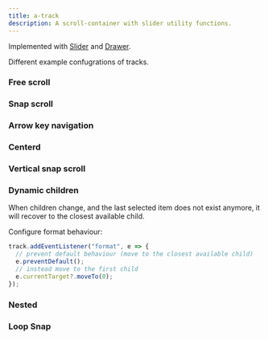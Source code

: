 ```yaml
---
title: a-track
description: A scroll-container with slider utility functions.
---
```



<Elements />

<Pills>
  <Lit />
</Pills>

Implemented with [Slider](/atrium/components/slider) and [Drawer](/atrium/components/drawer).

<TypeDoc source="../packages/elements/packages/track" symbol="Track" />
<TypeDoc source="../packages/elements/packages/track" symbol="Trait" />
<TypeDoc source="../packages/elements/packages/track" symbol="PointerTrait" />
<TypeDoc source="../packages/elements/packages/track" symbol="SnapTrait" />

Different example confugrations of tracks.

### Free scroll

<div class="not-content">
  <a-track overflowscroll class="flex">
    <a href="#" class="block flex-none pr-4">
      <canvas width="260" height="280" class="bg-slate-500" />
    </a>
    <a href="#" class="block flex-none pr-4">
      <canvas width="260" height="280" class="bg-slate-500" />
    </a>
    <a href="#" class="block flex-none pr-4">
      <canvas width="260" height="280" class="bg-slate-500" />
    </a>
    <a href="#" class="block flex-none pr-4">
      <canvas width="260" height="280" class="bg-slate-500" />
    </a>
    <a href="#" class="block flex-none pr-4">
      <canvas width="260" height="280" class="bg-slate-500" />
    </a>
    <a href="#" class="block flex-none pr-4">
      <canvas width="260" height="280" class="bg-slate-500" />
    </a>
    <a href="#" class="block flex-none pr-4">
      <canvas width="260" height="280" class="bg-slate-500" />
    </a>
    <a href="#" class="block flex-none pr-4">
      <canvas width="260" height="280" class="bg-slate-500" />
    </a>
    <a href="#" class="block flex-none pr-4">
      <canvas width="260" height="280" class="bg-slate-500" />
    </a>
    <a href="#" class="block flex-none pr-4">
      <canvas width="260" height="280" class="bg-slate-500" />
    </a>
  </a-track>
</div>

### Snap scroll

<div class="not-content">
  <a-track snap class="flex">
    <a href="#" class="block flex-none pr-4">
      <canvas width="260" height="280" class="bg-slate-500" />
    </a>
    <a href="#" class="block flex-none pr-4">
      <canvas width="260" height="280" class="bg-slate-500" />
    </a>
    <a href="#" class="block flex-none pr-4">
      <canvas width="260" height="280" class="bg-slate-500" />
    </a>
    <a href="#" class="block flex-none pr-4">
      <canvas width="260" height="280" class="bg-slate-500" />
    </a>
    <a href="#" class="block flex-none pr-4">
      <canvas width="260" height="280" class="bg-slate-500" />
    </a>
    <a href="#" class="block flex-none pr-4">
      <canvas width="260" height="280" class="bg-slate-500" />
    </a>
    <a href="#" class="block flex-none pr-4">
      <canvas width="260" height="280" class="bg-slate-500" />
    </a>
    <a href="#" class="block flex-none pr-4">
      <canvas width="260" height="280" class="bg-slate-500" />
    </a>
    <a href="#" class="block flex-none pr-4">
      <canvas width="260" height="280" class="bg-slate-500" />
    </a>
    <a href="#" class="block flex-none pr-4">
      <canvas width="260" height="280" class="bg-slate-500" />
    </a>
    <a href="#" class="block flex-none pr-4">
      <canvas width="260" height="280" class="bg-slate-500" />
    </a>
    <a href="#" class="block flex-none pr-4">
      <canvas width="260" height="280" class="bg-slate-500" />
    </a>
    <a href="#" class="block flex-none pr-4">
      <canvas width="260" height="280" class="bg-slate-500" />
    </a>
    <a href="#" class="block flex-none pr-4">
      <canvas width="260" height="280" class="bg-slate-500" />
    </a>
  </a-track>
</div>

### Arrow key navigation

<div class="not-content">
  <a-track tabindex="0" class="flex">
    <div class="block flex-none pr-4">
      <canvas width="260" height="280" class="bg-slate-500" />
    </div>
    <div class="block flex-none pr-4">
      <canvas width="260" height="280" class="bg-slate-500" />
    </div>
    <div class="block flex-none pr-4">
      <canvas width="260" height="280" class="bg-slate-500" />
    </div>
    <div class="block flex-none pr-4">
      <canvas width="260" height="280" class="bg-slate-500" />
    </div>
    <div class="block flex-none pr-4">
      <canvas width="260" height="280" class="bg-slate-500" />
    </div>
    <div class="block flex-none pr-4">
      <canvas width="260" height="280" class="bg-slate-500" />
    </div>
  </a-track>
</div>

### Centerd

<div class="not-content overflow-hidden">
  <a-track snap class="flex overflow-visible ml-[calc(50%-150px)] w-[260px]">
    <a href="#" class="counted block flex-none pr-4">
      <canvas width="260" height="280" class="bg-slate-500" />
    </a>
    <a href="#" class="counted block flex-none pr-4">
      <canvas width="260" height="280" class="bg-slate-500" />
    </a>
    <a href="#" class="counted block flex-none pr-4">
      <canvas width="260" height="280" class="bg-slate-500" />
    </a>
    <a href="#" class="counted block flex-none pr-4">
      <canvas width="260" height="280" class="bg-slate-500" />
    </a>
    <a href="#" class="counted block flex-none pr-4">
      <canvas width="260" height="280" class="bg-slate-500" />
    </a>
    <a href="#" class="counted block flex-none pr-4">
      <canvas width="260" height="280" class="bg-slate-500" />
    </a>
    <a href="#" class="counted block flex-none pr-4">
      <canvas width="260" height="280" class="bg-slate-500" />
    </a>
    <a href="#" class="counted block flex-none pr-4">
      <canvas width="260" height="280" class="bg-slate-500" />
    </a>
    <a href="#" class="counted block flex-none pr-4">
      <canvas width="260" height="280" class="bg-slate-500" />
    </a>
    <a href="#" class="counted block flex-none pr-4">
      <canvas width="260" height="280" class="bg-slate-500" />
    </a>
    <a href="#" class="counted block flex-none pr-4">
      <canvas width="260" height="280" class="bg-slate-500" />
    </a>
    <a href="#" class="counted block flex-none pr-4">
      <canvas width="260" height="280" class="bg-slate-500" />
    </a>
    <a href="#" class="counted block flex-none pr-4">
      <canvas width="260" height="280" class="bg-slate-500" />
    </a>
    <a href="#" class="counted block flex-none pr-4">
      <canvas width="260" height="280" class="bg-slate-500" />
    </a>
  </a-track>
</div>

### Vertical snap scroll

<div class="not-content">
  <a-track snap
        class="flex h-[250px] w-[250px] flex-col overflow-hidden"
        vertical>
    <div class="flex-none py-2 font-bold">
      <canvas width="200" height="64" class="bg-slate-500 m-1" />
    </div>
    <div class="flex-none py-2 font-bold">
      <canvas width="200" height="64" class="bg-slate-500 m-1" />
    </div>
    <div class="flex-none py-2 font-bold">
      <canvas width="200" height="64" class="bg-slate-500 m-1" />
    </div>
    <div class="flex-none py-2 font-bold">
      <canvas width="200" height="64" class="bg-slate-500 m-1" />
    </div>
    <div class="flex-none py-2 font-bold">
      <canvas width="200" height="64" class="bg-slate-500 m-1" />
    </div>
    <div class="flex-none py-2 font-bold">
      <canvas width="200" height="64" class="bg-slate-500 m-1" />
    </div>
    <div class="flex-none py-2 font-bold">
      <canvas width="200" height="64" class="bg-slate-500 m-1" />
    </div>
    <div class="flex-none py-2 font-bold">
      <canvas width="200" height="64" class="bg-slate-500 m-1" />
    </div>
    <div class="flex-none py-2 font-bold">
      <canvas width="200" height="64" class="bg-slate-500 m-1" />
    </div>
  </a-track>
</div>

### Dynamic children

When children change, and the last selected item does not exist anymore, it will recover to the closest available child.

<VariableTrack client:only="vue" />

Configure format behaviour:

```typescript
track.addEventListener("format", e => {
  // prevent default behaviour (move to the closest available child)
  e.preventDefault();
  // instead move to the first child
  e.currentTarget?.moveTo(0);
});
```

### Nested

<div class="not-content">
  <a-track snap class="flex">
    <div class="flex-none pr-4">
      <canvas width="260" height="280" class="bg-slate-500" />
    </div>
    <div class="flex-none pr-4">
      <a-track vertical snap class="flex h-[280px] flex-col overflow-hidden">
        <div class="flex-none pb-2 font-bold">
          <canvas width="200" height="64" class="bg-slate-500" />
        </div>
        <div class="flex-none pb-2 font-bold">
          <canvas width="200" height="64" class="bg-slate-500" />
        </div>
        <div class="flex-none pb-2 font-bold">
          <canvas width="200" height="64" class="bg-slate-500" />
        </div>
        <div class="flex-none pb-2 font-bold">
          <canvas width="200" height="64" class="bg-slate-500" />
        </div>
        <div class="flex-none pb-2 font-bold">
          <canvas width="200" height="64" class="bg-slate-500" />
        </div>
        <div class="flex-none pb-2 font-bold">
          <canvas width="200" height="64" class="bg-slate-500" />
        </div>
        <div class="flex-none pb-2 font-bold">
          <canvas width="200" height="64" class="bg-slate-500" />
        </div>
        <div class="flex-none pb-2 font-bold">
          <canvas width="200" height="64" class="bg-slate-500" />
        </div>
        <div class="flex-none pb-2 font-bold">
          <canvas width="200" height="64" class="bg-slate-500" />
        </div>
      </a-track>
    </div>
    <div class="flex-none pr-4">
      <canvas width="260" height="280" class="bg-slate-500" />
    </div>
    <div class="flex-none pr-4">
      <canvas width="260" height="280" class="bg-slate-500" />
    </div>
    <div class="flex-none pr-4">
      <canvas width="260" height="280" class="bg-slate-500" />
    </div>
    <div class="flex-none pr-4">
      <canvas width="260" height="280" class="bg-slate-500" />
    </div>
    <div class="flex-none pr-4">
      <canvas width="260" height="280" class="bg-slate-500" />
    </div>
  </a-track>
</div>

### Loop Snap

<div class="not-content">
  <a-track snap loop class="flex">
    <div class="counted flex-none w-full">
      <canvas width={720} height={480} class="w-full bg-slate-500" />
    </div>
    <div class="counted flex-none w-full">
      <canvas width={720} height={480} class="w-full bg-slate-400" />
    </div>
    <div class="counted flex-none w-full">
      <canvas width={720} height={480} class="w-full bg-slate-300" />
    </div>
    <div class="counted flex-none w-full">
      <canvas width={720} height={480} class="w-full bg-slate-200" />
    </div>
    <div class="counted flex-none w-full">
      <canvas width={720} height={480} class="w-full bg-slate-100" />
    </div>
    <div class="counted flex-none w-full">
      <canvas width={720} height={480} class="w-full bg-slate-600" />
    </div>
  </a-track>
</div>
